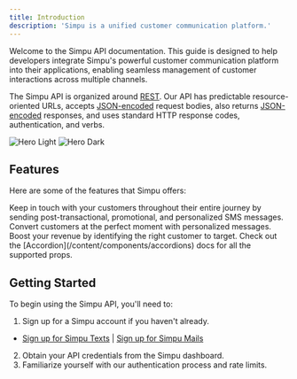 ```yaml
---
title: Introduction
description: 'Simpu is a unified customer communication platform.'
---
```


Welcome to the Simpu API documentation. This guide is designed to help developers integrate Simpu's powerful customer communication platform into their applications, enabling seamless management of customer interactions across multiple channels.

The Simpu API is organized around [REST](http://en.wikipedia.org/wiki/Representational_State_Transfer). Our API has predictable resource-oriented URLs, accepts [JSON-encoded](http://www.json.org/) request bodies, also returns [JSON-encoded](http://www.json.org/) responses, and uses standard HTTP response codes, authentication, and verbs.

<img
    className="block dark:hidden"
    src="/images/hero-light.svg"
    alt="Hero Light"
/>
<img
    className="hidden dark:block"
    src="/images/hero-dark.svg"
    alt="Hero Dark"
/>

## Features

Here are some of the features that Simpu offers:

<AccordionGroup>
    <Accordion title="Text Marketing" icon="mobile">
        Keep in touch with your customers throughout their entire journey by sending post-transactional, promotional, and personalized SMS messages.
    </Accordion>
    <Accordion title="Email Marketing" icon="envelope-dot">
       Convert customers at the perfect moment with personalized messages. Boost your revenue by identifying the right customer to target.
    </Accordion>
    <Accordion title="Omni-channel Inbox" icon="inboxes">
        Check out the [Accordion](/content/components/accordions) docs for all the supported props.
    </Accordion>
</AccordionGroup>

## Getting Started

To begin using the Simpu API, you'll need to:

1. Sign up for a Simpu account if you haven't already.
- [Sign up for Simpu Texts](https://texts.simpu.co/signup) | [Sign up for Simpu Mails](https://mails.simpu.co/signup)
2. Obtain your API credentials from the Simpu dashboard.
3. Familiarize yourself with our authentication process and rate limits.


